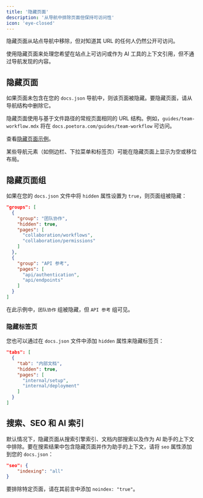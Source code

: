 ```yaml
---
title: '隐藏页面'
description: '从导航中排除页面但保持可访问性'
icon: 'eye-closed'
---
```


隐藏页面从站点导航中移除，但对知道其 URL 的任何人仍然公开可访问。

使用隐藏页面来处理您希望在站点上可访问或作为 AI 工具的上下文引用，但不通过导航发现的内容。

## 隐藏页面

如果页面未包含在您的 `docs.json` 导航中，则该页面被隐藏。要隐藏页面，请从导航结构中删除它。

隐藏页面使用与基于文件路径的常规页面相同的 URL 结构。例如，`guides/team-workflow.mdx` 将在 `docs.poetora.com/guides/team-workflow` 可访问。

查看[隐藏页面示例](/guides/hidden-page-example)。

<Note>
  某些导航元素（如侧边栏、下拉菜单和标签页）可能在隐藏页面上显示为空或移位布局。
</Note>

## 隐藏页面组

如果在您的 `docs.json` 文件中将 `hidden` 属性设置为 `true`，则页面组被隐藏：

```json highlight={4}
"groups": [
  {
    "group": "团队协作",
    "hidden": true,
    "pages": [
      "collaboration/workflows",
      "collaboration/permissions"
    ]
  },
  {
    "group": "API 参考",
    "pages": [
      "api/authentication",
      "api/endpoints"
    ]
  }
]
```

在此示例中，`团队协作` 组被隐藏，但 `API 参考` 组可见。

### 隐藏标签页

您也可以通过在 `docs.json` 文件中添加 `hidden` 属性来隐藏标签页：

```json highlight={4}
"tabs": [
  {
    "tab": "内部文档",
    "hidden": true,
    "pages": [
      "internal/setup",
      "internal/deployment"
    ]
  }
]
```

## 搜索、SEO 和 AI 索引

默认情况下，隐藏页面从搜索引擎索引、文档内部搜索以及作为 AI 助手的上下文中排除。要在搜索结果中包含隐藏页面并作为助手的上下文，请将 `seo` 属性添加到您的 `docs.json`：

```json
"seo": {
    "indexing": "all"
}
```

要排除特定页面，请在其前言中添加 `noindex: "true"`。
